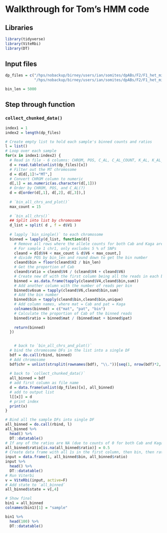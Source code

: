# Walkthrough for Tom's HMM code

## Libraries

```r
library(tidyverse)
library(ViteRbi)
library(DT)
```

## Input files

```r
dp_files = c("/hps/nobackup/birney/users/ian/somites/dpABs/F2/F1_het_min_DP/1.txt",
             "/hps/nobackup/birney/users/ian/somites/dpABs/F2/F1_het_min_DP/2.txt")

bin_len = 5000
```

## Step through function

### `collect_chunked_data()`

```r
index1 = 1
index2 = length(dp_files)

# Create empty list to hold each sample's binned counts and ratios
l = list()
# Loop over each sample
for(x in index1:index2) {
  # Read in file - 6 columns: CHROM, POS, C_AL, C_AL_COUNT, K_AL, K_AL_COUNT 
  d = read.table(unlist(dp_files)[x])
  # Filter out the MT chromosome
  d = d[d[,1]!="MT",]
  # Convert CHROM column to numeric
  d[,1] = as.numeric(as.character(d[,1]))
  # Order by CHROM, POS, and C_AL(?)
  d = d[order(d[,1], d[,2], d[,3]),]
  
  # `bin_all_chrs_and_plot()`
  max_count = 15
  
  # `bin_all_chrs()`
  ## Split into list by chromosome
  d_list = split( d , f = d$V1 )
  
  # lapply `bin_single()` to each chromosome
  binned = lapply(d_list, function(d){
    # Remove all rows where the allele counts for both Cab and Kaga are less than 15?!
    # For sample 1 chr1, only excludes 5 % of SNPs
    cleand = d[d$V4 < max_count & d$V6 < max_count,]
    # divide POS by bin_len and round down to get the bin number
  	cleand$bin = floor(cleand$V2 / bin_len)
  	# Get the proportion of Cab
  	cleand$ratio = cleand$V4 / (cleand$V4 + cleand$V6)
  	# Create new df with the first column being all the reads in each bin supporting the Cab allele
  	binned = as.data.frame(tapply(cleand$V4,cleand$bin,sum))
  	# Add another column with the number of reads per bin 
  	binned$v6sum = tapply(cleand$V6,cleand$bin,sum)
  	# Add the bin number
  	binned$bin = tapply(cleand$bin,cleand$bin,unique)
  	# Add column names, where mat = Cab and pat = Kaga
  	colnames(binned) = c("mat", "pat", "bin")
  	# Calculate the proportion of Cab of the binned reads
  	binned$ratio = binned$mat / (binned$mat + binned$pat)
  	
  	return(binned)
  })

  
	# back to `bin_all_chrs_and_plot()`
  # bind the chromosome DFs in the list into a single DF
  bdf = do.call(rbind, binned)
  # Add chromosome
  bdf$chr = unlist(strsplit(rownames(bdf), "\\."))[seq(1, nrow(bdf)*2, by=2)]
  
  # back to `collect_chunked_data()`
  all_binned = bdf
  # add first column as file name
  d = data.frame(unlist(dp_files)[x], all_binned)
  # add to output list
  l[[x]] = d
  # print index
  print(x)
}

# Bind all the sample DFs into single DF
all_binned = do.call(rbind, l)
all_binned %>% 
  head() %>% 
  DT::datatable()
# If any of the ratios are NA (due to counts of 0 for both Cab and Kaga), set to 0.5
all_binned$ratio[is.na(all_binned$ratio)] = 0.5
# Create data frame with all 1s in the first column, then bin, then ratio
input = data.frame(1, all_binned$bin, all_binned$ratio)
input %>% 
  head() %>% 
  DT::datatable()
# Run Viterbi
v = ViteRbi(input, active=F)
# Add state to `all_binned`
all_binned$state = v[,4]

# Show final 
bin1 = all_binned
colnames(bin1)[1] = "sample"

bin1 %>% 
  head(100) %>% 
  DT::datatable()
```



